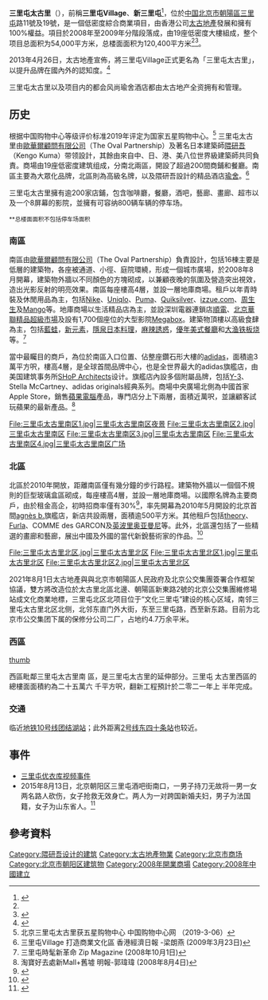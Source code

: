 {{Infobox shopping mall
|shopping_mall_name = 三里屯太古里
|image = 三里屯太古里南区.jpg
|image_width  = 280px
|location = {{CHN}}[[北京市|北京市]][[朝陽區_(北京市)|朝陽區]]<br />[[三里屯|三里屯]]路11號及19號
|coordinates = {{Coord|39.933536|116.448053|type:landmark_region:CN-11_source:GoogleMaps|format=dms|display=it}}
|opening_date = 
|closing_date =
|developer = [[太古地產|太古地產]]
|manager = 
|owner = [[太古地產|太古地產]]（100%）
|architect = {{flagicon|HKG}} [[歐華爾顧問有限公司|歐華爾顧問有限公司]]<br />{{flagicon|JPN}} [[隈研吾|隈研吾联合设计事务所]]
|number_of_stores = 超過200間商鋪和餐廳
|number_of_anchors = 
|floor_area = 約170萬[[平方呎|平方呎]]<br />（超過16萬平方米）
|floors = 19座低密度大樓
|parking = 800多个地下车位
|website = [http://www.taikoolisanlitun.com/ www.taikoolisanlitun.com]
}}
'''三里屯太古里'''（{{lang-en|Taikoo Li Sanlitun}}），前稱'''三里屯Village'''、'''新三里屯'''<ref name="tgbus">{{cite web|url=http://iphone.tgbus.com/news/class/200805/20080526094537.shtml|title=苹果首家北京店落户“三里屯Village”|author=电玩巴士|accessdate=2010-12-04|archive-date=2010-10-07|archive-url=https://web.archive.org/web/20101007092851/http://iphone.tgbus.com/news/class/200805/20080526094537.shtml|dead-url=no}}</ref>，位於[[中华人民共和国|中国]][[北京市|北京市]][[朝陽區_(北京市)|朝陽區]][[三里屯|三里屯]]路11號及19號，是一個低密度綜合商業項目，由香港公司[[太古地產|太古地產]]發展和擁有100%權益。項目於2008年至2009年分階段落成，由19座低密度大樓組成，整个项目总面积为54,000平方米，总楼面面积为120,400平方米<ref name="tgbus"/><ref>{{Cite web |url=http://www.swireproperties.com/tc/our-portfolios/mainland-china/sanlitun-village-beijing/Pages/index.aspx |title=太古地產 北京三里屯VILLAGE |access-date=2010-12-03 |archive-url=https://web.archive.org/web/20101208041444/http://www.swireproperties.com/tc/our-portfolios/mainland-china/sanlitun-village-beijing/Pages/index.aspx |archive-date=2010-12-08 |dead-url=yes }}</ref>。

2013年4月26日，太古地產宣佈，將三里屯Village正式更名為「三里屯太古里」，以提升品牌在國內外的認知度。<ref>{{Cite web |url=http://www.swirepacific.com/big5/media/presseach.php?f=p130426.htm |title=太古地產宣佈「三里屯太古里」新標識啟動 原「三里屯VILLAGE」更名為「三里屯太古里」 |accessdate=2013-05-01 |archive-date=2013-06-30 |archive-url=https://archive.is/20130630095644/http://www.swirepacific.com/big5/media/presseach.php?f=p130426.htm |dead-url=no }}</ref>

三里屯太古里以及项目内的都会风尚瑜舍酒店都由太古地产全资拥有和管理。

==历史==
根据中国购物中心等级评价标准2019年评定为国家五星购物中心。<ref>北京三里屯太古里获五星购物中心 中国购物中心网 （2019-3-06）</ref>
三里屯太古里由[[歐華爾顧問有限公司|歐華爾顧問有限公司]]（The Oval Partnership）及著名日本建築師[[隈研吾|隈研吾]]（Kengo Kuma）带领設計，其餘由來自中、日、港、美八位世界級建築師共同負責。商場由19座低密度建筑组成，分南北兩區，開設了超過200間商鋪和餐廳。南區主要為大眾化品牌，北區則為高級名牌，以及隈研吾設計的精品酒店[[瑜舍|瑜舍]]。<ref>三里屯Village 打造商業文化區 香港經濟日報 -梁朗燕 (2009年3月23日)</ref>   

三里屯太古里擁有逾200家店鋪，包含咖啡廳，餐廳，酒吧，藝廊、畫廊、超市以及一个8屏幕的影院，並擁有可容纳800辆车辆的停车场。

<small>**总楼面面积不包括停车场面积</small>

===南區=== 

南區由[[歐華爾顧問有限公司|歐華爾顧問有限公司]]（The Oval Partnership）負責設計，包括16棟主要是低層的建築物，各座被通道、小徑、庭院環繞，形成一個城市廣場，於2008年8月開幕，建築物外牆以不同顏色的方塊砌成，以兼顧夜晚的氛圍及營造突出視效，造出光影反射的明亮效果。南區每座樓高4層，並設一層地庫商場。租戶以年青時裝及休閒用品為主，包括[[Nike|Nike]]、[[Uniqlo|Uniqlo]]、[[Puma|Puma]]、[[Quiksilver|Quiksilver]]、[[izzue.com|izzue.com]]、[[周生生|周生生]]及[[Mango|Mango]]等。地庫商場以生活精品店為主，並設深圳電器連鎖店[[順電|順電]]、[[北京華聯精品超級市場|北京華聯精品超級市場]]及設有1,700個座位的大型影院[[Megabox電影中心|Megabox]]。建築物頂樓以高級食肆為主，包括[[藍蛙|藍蛙]]，[[新元素|新元素]]，[[隱泉日本料理|隱泉日本料理]]，[[麻辣誘惑|麻辣誘惑]]，[[優年美式餐廳|優年美式餐廳]]和[[大渔铁板烧|大渔铁板烧]]等。<ref>三里屯時髦新革命 Zip Magazine (2008年10月1日)</ref> 

當中最矚目的商戶，為位於南區入口位置、佔整座鑽石形大樓的[[adidas|adidas]]，面積逾3萬平方呎，樓高4層，是全球首間品牌中心，也是全世界最大的adidas旗艦店，由美国建筑事务所[[SHoP_Architects|SHoP Architects]]设计。旗艦店內設多個附屬品牌，包括[[Y-3|Y-3]]、Stella McCartney、adidas originals經典系列。商場中央廣場北側為中國首家Apple Store，銷售[[蘋果電腦|蘋果電腦]]產品，專門店分上下兩層，面積近萬呎，並讓顧客試玩蘋果的最新產品。<ref>淘寶好去處新Mall+舊墟 明報-郭瑋瑋 (2008年8月4日)</ref> 

<gallery mode=packed heights=180px>
File:三里屯太古里南区1.jpg|三里屯太古里南区夜景
File:三里屯太古里南区2.jpg|三里屯太古里南区
File:三里屯太古里南区3.jpg|三里屯太古里南区
File:三里屯太古里南区4.jpg|三里屯太古里南区广场
</gallery>

===北區===
北區於2010年開放，距離南區僅有幾分鐘的步行路程。建築物外牆以一個個不規則的巨型玻璃盒區砌成，每座樓高4層，並設一層地庫商場。以國際名牌為主要商戶，由於租金高企，初時招商率僅有30%<ref>{{cite news |language=zh-hans |url=http://shop.soufun.com/2008-03-04/1551322.htm |title=太古迷失三里屯 三里屯VILLAGE北区招商率仅30% |publisher=搜房网 |date=2008-03-04 |accessdate=2010-12-04 |archive-date=2010-06-06 |archive-url=https://web.archive.org/web/20100606211921/http://shop.soufun.com/2008-03-04/1551322.htm |dead-url=no }}</ref>，率先開幕為2010年5月開設的北京首間[[agnès_b.|agnès b.]]旗艦店，新店共設兩層，面積逾500平方米。其他租戶包括[[theory|theory]]、[[Furla|Furla]]、COMME des GARCON及[[Emporio_Armani|英波里奥亚曼尼]]等。此外，北區還包括了一些精選的畫廊和藝廊，展出中國及外國的當代新銳藝術家的作品。<ref>{{Cite web |url=http://www.taikoolisanlitun.com/ |title=三里屯太古里官方网站 |accessdate=2014-06-18 |archive-date=2013-05-09 |archive-url=https://web.archive.org/web/20130509001727/http://www.taikoolisanlitun.com/ |dead-url=no }}</ref> 

<gallery mode=packed heights=180px>
File:三里屯太古里北区.jpg|三里屯太古里北区
File:三里屯太古里北区1.jpg|三里屯太古里北区
File:三里屯太古里北区2.jpg|三里屯太古里北区
</gallery>


2021年8月1日太古地產與與北京市朝陽區人民政府及北京公交集團簽署合作框架協議，雙方將改造位於太古里北區北邊、朝陽區新東路2號的北京公交集團維修場站成文化商業地標，三里屯北区北项目位于“文化三里屯”建设的核心区域，南邻三里屯太古里北区北侧，北邻东直门外大街，东至三里屯路，西至新东路。目前为北京市公交集团下属的保修分公司二厂，占地约4.7万余平米。

===西區===
[[file:West_Zone_of_Taikoo_Li_Sanlitun_Beijing.jpg|thumb]]

西區毗鄰三里屯太古里南
區，是三里屯太古里的延伸部分。三里屯
太古里西區的總樓面面積約為二十五萬六
千平方呎，翻新工程預計於二零二一年上
半年完成。

===交通===
临近[[北京地铁10号线|地铁10号线]][[团结湖站|团结湖站]]；此外距离[[北京地铁2号线|2号线]][[东四十条站|东四十条站]]也较近。

==事件==
*[[三里屯优衣库视频事件|三里屯优衣库视频事件]]
*2015年8月13日，北京朝阳区三里屯酒吧街南口，一男子持刀无故将一男一女两名路人砍伤，女子抢救无效身亡。两人为一对跨国新婚夫妇，男子为法国籍，女子为山东省人。<ref>{{Cite web |url=https://news.sina.cn/2015-08-14/detail-ifxfxzzn7449100.d.html |title=存档副本 |accessdate=2020-03-02 |archive-date=2020-03-02 |archive-url=https://web.archive.org/web/20200302162841/https://news.sina.cn/2015-08-14/detail-ifxfxzzn7449100.d.html |dead-url=no }}</ref>

==參考資料==
{{Reflist}}

{{太古集團}}
[[Category:隈研吾设计的建筑|Category:隈研吾设计的建筑]]
[[Category:太古地產物業|Category:太古地產物業]]
[[Category:北京市商场|Category:北京市商场]]
[[Category:北京市朝阳区建筑物|Category:北京市朝阳区建筑物]]
[[Category:2008年開業商場|Category:2008年開業商場]]
[[Category:2008年中國建立|Category:2008年中國建立]]